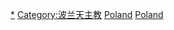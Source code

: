 {{Commonscat|Roman Catholic churches in Poland}}

[[Category:波兰教堂|*]]
[[Category:波兰天主教|Category:波兰天主教]]
[[Category:欧洲天主教堂|Poland]]
[[Category:各国天主教堂|Poland]]